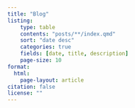 ```yaml
---
title: "Blog"
listing:
    type: table
    contents: "posts/**/index.qmd"
    sort: "date desc"
    categories: true
    fields: [date, title, description]
    page-size: 10
format:
  html:
    page-layout: article
citation: false
license: ""
---
```

